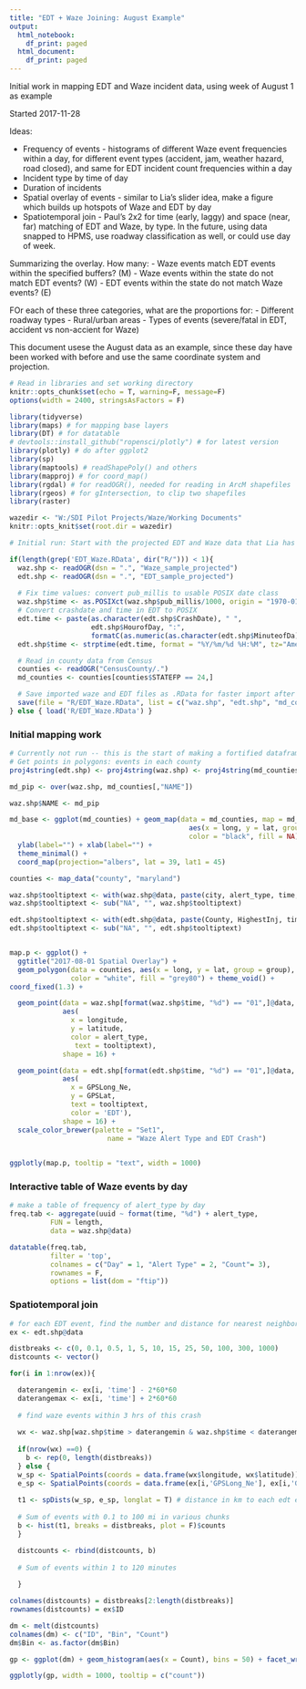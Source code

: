 ```yaml
---
title: "EDT + Waze Joining: August Example"
output:
  html_notebook:
    df_print: paged
  html_document:
    df_print: paged
---
```


Initial work in mapping EDT and Waze incident data, using week of August 1 as example

Started 2017-11-28

Ideas:

- Frequency of events - histograms of different Waze event frequencies within a day, for different event types (accident, jam, weather hazard, road closed), and same for EDT incident count frequencies within a day
- Incident type by time of day
- Duration of incidents
- Spatial overlay of events - similar to Lia's slider idea, make a figure which builds up hotspots of Waze and EDT by day
- Spatiotemporal join - Paul's 2x2 for time (early, laggy) and space (near, far) matching of EDT and Waze, by type. In the future, using data snapped to HPMS, use roadway classification as well, or could use day of week.

Summarizing the overlay. How many:
- Waze events match EDT events within the specified buffers? (M)
- Waze events within the state do not match EDT events? (W)
- EDT events within the state do not match Waze events? (E)

FOr each of these three categories, what are the proportions for:
- Different roadway types
- Rural/urban areas
- Types of events (severe/fatal in EDT, accident vs non-accient for Waze)

This document usese the August data as an example, since these day have been worked with before and use the same coordinate system and projection.

```r
# Read in libraries and set working directory
knitr::opts_chunk$set(echo = T, warning=F, message=F)
options(width = 2400, stringsAsFactors = F)

library(tidyverse)
library(maps) # for mapping base layers
library(DT) # for datatable
# devtools::install_github("ropensci/plotly") # for latest version
library(plotly) # do after ggplot2
library(sp)
library(maptools) # readShapePoly() and others
library(mapproj) # for coord_map()
library(rgdal) # for readOGR(), needed for reading in ArcM shapefiles
library(rgeos) # for gIntersection, to clip two shapefiles
library(raster)

wazedir <- "W:/SDI Pilot Projects/Waze/Working Documents"
knitr::opts_knit$set(root.dir = wazedir) 
```

```r
# Initial run: Start with the projected EDT and Waze data that Lia has prepared. It appears this is just the one week of August data for MD; use as a pilot, expand to other periods after (month of April). Clean these data and save as .RData. If already done, load the processed data.

if(length(grep('EDT_Waze.RData', dir("R/"))) < 1){
  waz.shp <- readOGR(dsn = ".", "Waze_sample_projected")
  edt.shp <- readOGR(dsn = ".", "EDT_sample_projected")
  
  # Fix time values: convert pub_millis to usable POSIX date class
  waz.shp$time <- as.POSIXct(waz.shp$pub_millis/1000, origin = "1970-01-01", tz="America/New_York")
  # Convert crashdate and time in EDT to POSIX
  edt.time <- paste(as.character(edt.shp$CrashDate), " ",
                    edt.shp$HourofDay, ":",
                    formatC(as.numeric(as.character(edt.shp$MinuteofDa)), width = 2, flag = "0"), sep = "")
  edt.shp$time <- strptime(edt.time, format = "%Y/%m/%d %H:%M", tz="America/New_York")

  # Read in county data from Census
  counties <- readOGR("CensusCounty/.")
  md_counties <- counties[counties$STATEFP == 24,]

  # Save imported waze and EDT files as .RData for faster import after the first time
  save(file = "R/EDT_Waze.RData", list = c("waz.shp", "edt.shp", "md_counties"))
} else { load('R/EDT_Waze.RData') }


```

### Initial mapping work

```r
# Currently not run -- this is the start of making a fortified dataframe for ggplot mapping, to turn into a plotly map.
# Get points in polygons: events in each county
proj4string(edt.shp) <- proj4string(waz.shp) <- proj4string(md_counties)

md_pip <- over(waz.shp, md_counties[,"NAME"])

waz.shp$NAME <- md_pip

md_base <- ggplot(md_counties) + geom_map(data = md_counties, map = md_counties,
                                            aes(x = long, y = lat, group = group, map_id = id),
                                            color = "black", fill = NA) +
  ylab(label="") + xlab(label="") +
  theme_minimal() +
  coord_map(projection="albers", lat = 39, lat1 = 45)
```

```r
counties <- map_data("county", "maryland")

waz.shp$tooltiptext <- with(waz.shp@data, paste(city, alert_type, time, sep = "\n"))
waz.shp$tooltiptext <- sub("NA", "", waz.shp$tooltiptext)

edt.shp$tooltiptext <- with(edt.shp@data, paste(County, HighestInj, time, sep = "\n"))
edt.shp$tooltiptext <- sub("NA", "", edt.shp$tooltiptext)


map.p <- ggplot() +
  ggtitle("2017-08-01 Spatial Overlay") +
  geom_polygon(data = counties, aes(x = long, y = lat, group = group), 
               color = "white", fill = "grey80") + theme_void() +
coord_fixed(1.3) +

  geom_point(data = waz.shp[format(waz.shp$time, "%d") == "01",]@data, # 2017-08-01 first
             aes(
               x = longitude, 
               y = latitude, 
               color = alert_type,
                text = tooltiptext),
             shape = 16) +

  geom_point(data = edt.shp[format(edt.shp$time, "%d") == "01",]@data, # 2017-08-01 first
             aes(
               x = GPSLong_Ne, 
               y = GPSLat, 
               text = tooltiptext,
               color = 'EDT'),
             shape = 16) +
  scale_color_brewer(palette = "Set1",
                        name = "Waze Alert Type and EDT Crash")

  
ggplotly(map.p, tooltip = "text", width = 1000)

```

### Interactive table of Waze events by day 

```r
# make a table of frequency of alert_type by day
freq.tab <- aggregate(uuid ~ format(time, "%d") + alert_type,
          FUN = length,
          data = waz.shp@data)

datatable(freq.tab,
          filter = 'top',
          colnames = c("Day" = 1, "Alert Type" = 2, "Count"= 3),
          rownames = F,
          options = list(dom = "ftip"))
```


### Spatiotemporal join

```r

# for each EDT event, find the number and distance for nearest neighbors in space and time from Waze data
ex <- edt.shp@data

distbreaks <- c(0, 0.1, 0.5, 1, 5, 10, 15, 25, 50, 100, 300, 1000)
distcounts <- vector()

for(i in 1:nrow(ex)){

  daterangemin <- ex[i, 'time'] - 2*60*60
  daterangemax <- ex[i, 'time'] + 2*60*60
    
  # find waze events within 3 hrs of this crash
  
  wx <- waz.shp[waz.shp$time > daterangemin & waz.shp$time < daterangemax,]
  
  if(nrow(wx) ==0) {
    b <- rep(0, length(distbreaks))
  } else {
  w_sp <- SpatialPoints(coords = data.frame(wx$longitude, wx$latitude))
  e_sp <- SpatialPoints(coords = data.frame(ex[i,'GPSLong_Ne'], ex[i,'GPSLat']))
  
  t1 <- spDists(w_sp, e_sp, longlat = T) # distance in km to each edt event
  
  # Sum of events with 0.1 to 100 mi in various chunks
  b <- hist(t1, breaks = distbreaks, plot = F)$counts
  }

  distcounts <- rbind(distcounts, b)
  
  # Sum of events within 1 to 120 minutes
  
  }

colnames(distcounts) = distbreaks[2:length(distbreaks)]
rownames(distcounts) = ex$ID

dm <- melt(distcounts)
colnames(dm) <- c("ID", "Bin", "Count")
dm$Bin <- as.factor(dm$Bin)

gp <- ggplot(dm) + geom_histogram(aes(x = Count), bins = 50) + facet_wrap(~Bin) + ylab("Frequency") + xlab("Count of Waze Events")

ggplotly(gp, width = 1000, tooltip = c("count"))

```